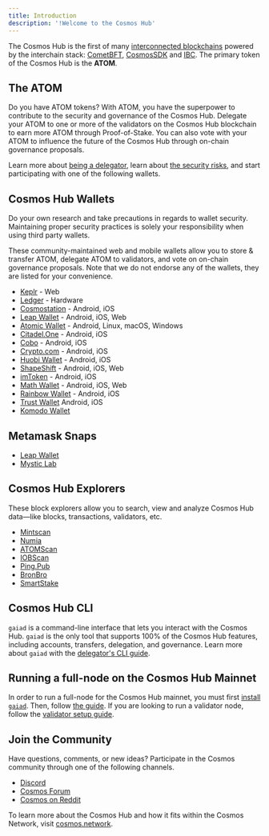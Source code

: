 ```yaml
---
title: Introduction
description: '!Welcome to the Cosmos Hub'
---
```


The Cosmos Hub is the first of many [interconnected blockchains](https://cosmos.network) powered by the interchain stack: [CometBFT](https://cometbft.com), [CosmosSDK](https://docs.cosmos.network) and [IBC](https://ibc.cosmos.network). The primary token of the Cosmos Hub is the **ATOM**.

## The ATOM

Do you have ATOM tokens? With ATOM, you have the superpower to contribute to the security and governance of the Cosmos Hub. Delegate your ATOM to one or more of the validators on the Cosmos Hub blockchain to earn more ATOM through Proof-of-Stake. You can also vote with your ATOM to influence the future of the Cosmos Hub through on-chain governance proposals.

Learn more about [being a delegator](/hub/v25/delegators/delegator-faq), learn about [the security risks](/hub/v25/delegators/delegator-security), and start participating with one of the following wallets.

## Cosmos Hub Wallets

<Tip>
Do your own research and take precautions in regards to wallet security. Maintaining proper security practices is solely your responsibility when using third party wallets.
</Tip>

These community-maintained web and mobile wallets allow you to store & transfer ATOM, delegate ATOM to validators, and vote on on-chain governance proposals. Note that we do not endorse any of the wallets, they are listed for your convenience.

* [Keplr](https://wallet.keplr.app) - Web
* [Ledger](https://www.ledger.com/cosmos-wallet) - Hardware
* [Cosmostation](https://www.cosmostation.io/) - Android, iOS
* [Leap Wallet](https://www.leapwallet.io/) - Android, iOS, Web
* [Atomic Wallet](https://atomicwallet.io/) - Android, Linux, macOS, Windows
* [Citadel.One](https://citadel.one/#mobile) - Android, iOS
* [Cobo](https://cobo.com/) - Android, iOS
* [Crypto.com](https://crypto.com/) - Android, iOS
* [Huobi Wallet](https://www.huobiwallet.com/) - Android, iOS
* [ShapeShift](https://app.shapeshift.com/) - Android, iOS, Web
* [imToken](https://token.im/) - Android, iOS
* [Math Wallet](https://www.mathwallet.org/en/) - Android, iOS, Web
* [Rainbow Wallet](https://www.rainbow.one) - Android, iOS
* [Trust Wallet](https://trustwallet.com/) Android, iOS
* [Komodo Wallet](https://atomicdex.io/en/)

## Metamask Snaps

* [Leap Wallet](https://www.leapwallet.io/snaps)
* [Mystic Lab](https://metamask.mysticlabs.xyz/)

## Cosmos Hub Explorers

These block explorers allow you to search, view and analyze Cosmos Hub data—like blocks, transactions, validators, etc.

* [Mintscan](https://mintscan.io)
* [Numia](https://www.datalenses.zone/chain/cosmos)
* [ATOMScan](https://atomscan.com)
* [IOBScan](https://cosmoshub.iobscan.io/)
* [Ping.Pub](https://ping.pub/cosmos)
* [BronBro](https://monitor.bronbro.io/d/cosmos-stats/cosmos)
* [SmartStake](https://cosmos.smartstake.io/stats)

## Cosmos Hub CLI

`gaiad` is a command-line interface that lets you interact with the Cosmos Hub. `gaiad` is the only tool that supports 100% of the Cosmos Hub features, including accounts, transfers, delegation, and governance. Learn more about `gaiad` with the [delegator's CLI guide](/hub/v25/delegators/delegator-guide-cli).

## Running a full-node on the Cosmos Hub Mainnet

In order to run a full-node for the Cosmos Hub mainnet, you must first [install `gaiad`](/hub/v25/getting-started/installation). Then, follow [the guide](/hub/v25/hub-tutorials/join-mainnet).
If you are looking to run a validator node, follow the [validator setup guide](/hub/v25/validators/validator-setup).

## Join the Community

Have questions, comments, or new ideas? Participate in the Cosmos community through one of the following channels.

* [Discord](https://discord.gg/interchain)
* [Cosmos Forum](https://forum.cosmos.network)
* [Cosmos on Reddit](https://reddit.com/r/cosmosnetwork)

To learn more about the Cosmos Hub and how it fits within the Cosmos Network, visit [cosmos.network](https://cosmos.network).
